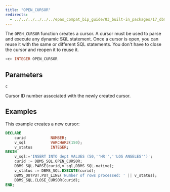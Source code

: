 ```yaml
---
title: "OPEN_CURSOR"
redirects:
  - ../../../../../../epas_compat_bip_guide/03_built-in_packages/17_dbms_sql/17_open_cursor #generated for docs/epas/reorg-role-use-case-mode
---
```


The `OPEN_CURSOR` function creates a cursor. A cursor must be used to parse and execute any dynamic SQL statement. Once a cursor is open, you can reuse it with the same or different SQL statements. You don't have to close the cursor and reopen it to reuse it.

```sql
<c> INTEGER OPEN_CURSOR
```

## Parameters

`c`

 Cursor ID number associated with the newly created cursor.

## Examples

This example creates a new cursor:

```sql
DECLARE
    curid           NUMBER;
    v_sql           VARCHAR2(150);
    v_status        INTEGER;
BEGIN
    v_sql:='INSERT INTO dept VALUES (50,''HR'',''LOS ANGELES'')';
    curid := DBMS_SQL.OPEN_CURSOR;
    DBMS_SQL.PARSE(curid,v_sql,DBMS_SQL.native);
    v_status := DBMS_SQL.EXECUTE(curid);
    DBMS_OUTPUT.PUT_LINE('Number of rows processed: ' || v_status);
    DBMS_SQL.CLOSE_CURSOR(curid);
END;
```
